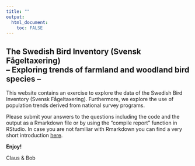 ```yaml
---
title: ""
output: 
  html_document:
    toc: FALSE
---
```

## The Swedish Bird Inventory (Svensk Fågeltaxering) <br> -- Exploring trends of farmland and woodland bird species --

This website contains an exercise to explore the data of the Swedish Bird Inventory (Svensk Fågeltaxering). Furthermore, we explore the use of population trends derived from national survey programs.

Please submit your answers to the questions including the code and the output as a Rmarkdown file or by using the "compile report" function in RStudio. In case you are not familiar with Rmarkdown you can find a very short introduction [here](https://clausrueffler.github.io/CodingWithR/Markdown.html).

**Enjoy!**

Claus & Bob



